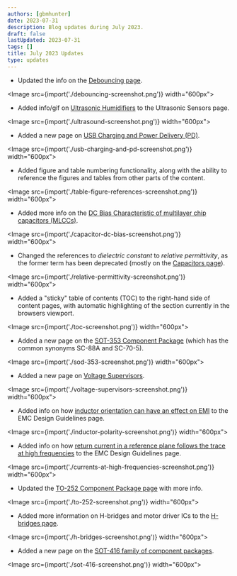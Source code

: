 ```yaml
---
authors: [gbmhunter]
date: 2023-07-31
description: Blog updates during July 2023.
draft: false
lastUpdated: 2023-07-31
tags: []
title: July 2023 Updates
type: updates
---
```


* Updated the info on the [Debouncing page](/electronics/circuit-design/debouncing/).

<Image src={import('./debouncing-screenshot.png')} width="600px"></Image>

* Added info/gif on [Ultrasonic Humidifiers](/electronics/components/sensors/ultrasonic-sensors/#ultrasonic-humidifiers) to the Ultrasonic Sensors page.

<Image src={import('./ultrasound-screenshot.png')} width="600px"></Image>

* Added a new page on [USB Charging and Power Delivery (PD)](/electronics/communication-protocols/usb-protocol/usb-charging-and-power-delivery/).

<Image src={import('./usb-charging-and-pd-screenshot.png')} width="600px"></Image>

* Added figure and table numbering functionality, along with the ability to reference the figures and tables from other parts of the content.

<Image src={import('./table-figure-references-screenshot.png')} width="600px"></Image>

* Added more info on the [DC Bias Characteristic of multilayer chip capacitors (MLCCs)](/electronics/components/capacitors/#dc-bias-characteristic-1).

<Image src={import('./capacitor-dc-bias-screenshot.png')} width="600px"></Image>

* Changed the references to _dielectric constant_ to _relative permittivity_, as the former term has been deprecated (mostly on the [Capacitors page](/electronics/components/capacitors/)). 

<Image src={import('./relative-permittivity-screenshot.png')} width="600px"></Image>

* Added a "sticky" table of contents (TOC) to the right-hand side of content pages, with automatic highlighting of the section currently in the browsers viewport.

<Image src={import('./toc-screenshot.png')} width="600px"></Image>

* Added a new page on the [SOT-353 Component Package](/pcb-design/component-packages/sod-353-component-package/) (which has the common synonyms SC-88A and SC-70-5).

<Image src={import('./sod-353-screenshot.png')} width="600px"></Image>

* Added a new page on [Voltage Supervisors](/electronics/components/voltage-supervisors/).

<Image src={import('./voltage-supervisors-screenshot.png')} width="600px"></Image>

* Added info on how [inductor orientation can have an effect on EMI](/electronics/electromagnetic-compatibility-emc/emc-design-guidelines/#inductor-polarity) to the EMC Design Guidelines page.

<Image src={import('./inductor-polarity-screenshot.png')} width="600px"></Image>

* Added info on how [return current in a reference plane follows the trace at high frequencies](/electronics/electromagnetic-compatibility-emc/emc-design-guidelines/#solid-reference-planes-under-traces) to the EMC Design Guidelines page. 

<Image src={import('./currents-at-high-frequencies-screenshot.png')} width="600px"></Image>

* Updated the [TO-252 Component Package page](/pcb-design/component-packages/to-252-component-package/) with more info.

<Image src={import('./to-252-screenshot.png')} width="600px"></Image>

* Added more information on H-bridges and motor driver ICs to the [H-bridges page](/electronics/components/h-bridges/).

<Image src={import('./h-bridges-screenshot.png')} width="600px"></Image>

* Added a new page on the [SOT-416 family of component packages](/pcb-design/component-packages/sot-416-component-package/).

<Image src={import('./sot-416-screenshot.png')} width="600px"></Image>
